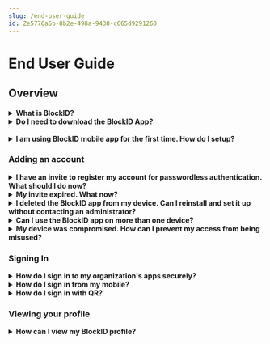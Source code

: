 ```yaml
---
slug: /end-user-guide
id: Ze5776a5b-8b2e-498a-9438-c665d9291260
---
```

# End User Guide

## Overview


<details>
<summary>
<b>What is BlockID?</b>
</summary>

<br />
BlockID is a platform designed to enhance the security of an organization by eliminating passwords. It leverages biometric authentication to sign in users who need access to an organization's applications. 
</details>




<details>
<summary>
<b>Do I need to download the BlockID App?</b>
</summary>
<br />
Yes, the BlockID app is an authenticator that allows you to enroll your identity and use your biometrics to log in. You can download the app here: 


- <a href="https://apps.apple.com/us/app/blockid/id1539421428" target="_blank"> iOS </a>

- <a href="https://play.google.com/store/apps/details?id=com.onekosmos.kernel.blockid" target="_blank"> Android </a>

</details>

<br />

<details>
<summary>
<b> I am using BlockID mobile app for the first time. How do I setup? </b>
</summary>

To register into the BlockID mobile app, perform the following steps:

1. In the Welcome screen, click Continue.
2. Click on the Pin option. 
3. In the Enter new PIN field, enter an eight 8 digit pin.
4. In the Confirm new PIN field, the same pin again to confirm.
5. The pop-up window is displayed with the  **Thank you! Account registration successful** message. 
The BlockID mobile application’s Home screen is displayed. The Enroll tab is displayed with the success icon for the Pin option.

</details>

### Adding an account

<details>
<summary>
<b>I have an invite to register my account for passwordless authentication. What should I do now?</b>
</summary>

<br />

Make sure you have the BlockID app installed on your mobile device. On your mobile device, open the User Invitation email you have received for passwordless authentication on your registered (within your organization) email address.

In the User Invitation email, click on the link and select `open with BlockID`. 

The biometric authentication pop-up window is displayed. 

Touch and cover the fingerprint sensor properly using your finger. The confirmation pop-up window is displayed asking to allow BlockID to access your device location

In the confirmation pop-up window, select allow only while using the app.

 The pop-up window is displayed with **Thank you! The new account has been added successfully.**

Your account should now be linked to your device. 

</details>



<details>
<summary>
<b>My invite expired. What now?</b>
</summary>
<br />
Passwordless access invites generally expire after 72 hours, in some cases administrators may choose to change this window. If your invite has expired, visit your `yourtenantdomain/admin/requestinvite`. This should allow you to request an invite to onboard your device. 
</details>

<details>
<summary>
<b>I deleted the BlockID app from my device. Can I reinstall and set it up without contacting an administrator?</b>
</summary>
<br />
If you have a new device, then visit `yourtenantdomain/admin/requestinvite` 

This should allow you to request an invite to onboard your device.
</details>

<details>
<summary>
<b>Can I use the BlockID app on more than one device? </b>
</summary>
<br />
Yes, you can onboard more than one device to authenticate to your organization's apps. However, your administrator may choose to restrict the number of devices depending on your organization's security policies.
</details>

<details>
<summary>
<b>My device was compromised. How can I prevent my access from being misused?</b>
</summary>
<br />
Login to the BlockID portal using Username and Password. Once you are logged in, you should be able to view a list of devices linked to your account. Click the 'Delete' icon to unlink the device. The device can no longer be used as an authenticator. 
If you are unable to log in, then contact your administrator to unlink your device.
</details>

### Signing In

<details>
<summary>
<b>How do I sign in to my organization's apps securely? </b>
</summary>
<br />
Sign up for passwordless access using the invite sent by your administrator. When your device is onboarded, scan the QR code on the Login page to log in to a target application. 
Alternatively, you can log in using `Username/Password + One-time passcode`. One-time passcodes are valid for 5 minutes and can be sent to a registered email address or phone number.  
</details>


<details>
<summary>
<b>How do I sign in from my mobile?</b>
</summary>
<br />
Open the application that you are trying to log in to on a mobile browser. When you see the login page, you will see a button 'Login with BlockID'. This should open the login request on the BlockID app. 

If you are unable to log in, then contact your administrator to unlink your device.
</details>



<details>
<summary>
<b>How do I sign in with QR? </b>
</summary>
<br />
Simple! Every time you are challenged with the Login page, open your camera and scan the QR code. This should open the sign-in request on the BlockID app. Click **Accept** or **Reject** to respond to the request.   
</details>


### Viewing your profile 

<details>
<summary>
<b>How can I view my BlockID profile? </b>
</summary>
<br />
If you have a new device, then visit `yourtenantdomain/admin`. Login to the admin portal to view your profile. You should also be able to view devices linked to your account.  
</details>

